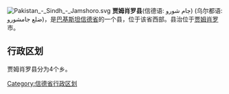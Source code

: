[[File:Pakistan_-_Sindh_-_Jamshoro.svg|right]]
'''贾姆肖罗县'''(信德语: ڄام شورو) (乌尔都语: ضلع جامشورو)，是[[巴基斯坦|巴基斯坦]][[信德省|信德省]]的一个县，位于该省西部。县治位于[[贾姆肖罗|贾姆肖罗]]市。

== 行政区划 ==
贾姆肖罗县分为4个乡。

{{信德省行政区划}}
[[Category:信德省行政区划|Category:信德省行政区划]]
